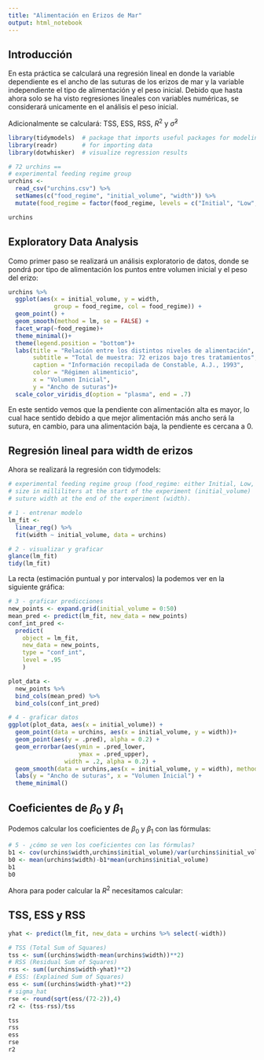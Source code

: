 ```yaml
---
title: "Alimentación en Erizos de Mar"
output: html_notebook
---
```


## Introducción
En esta práctica se calculará una regresión lineal en donde la variable dependiente es el ancho de las suturas de los erizos de mar y la variable independiente el tipo de alimentación y el peso inicial. Debido que hasta ahora solo se ha visto regresiones lineales con variables numéricas, se considerará unicamente en el análisis el peso inicial.

Adicionalmente se calculará: TSS, ESS, RSS, $R^2$ y $\hat{\sigma}^2$

```r
library(tidymodels)  # package that imports useful packages for modeling
library(readr)       # for importing data
library(dotwhisker)  # visualize regression results

# 72 urchins ==
# experimental feeding regime group
urchins <-
  read_csv("urchins.csv") %>% 
  setNames(c("food_regime", "initial_volume", "width")) %>% 
  mutate(food_regime = factor(food_regime, levels = c("Initial", "Low", "High")))

urchins
```

## Exploratory Data Analysis

Como primer paso se realizará un análisis exploratorio de datos, donde se pondrá por tipo de alimentación los puntos entre volumen inicial y el peso del erizo: 

```r
urchins %>% 
  ggplot(aes(x = initial_volume, y = width, 
             group = food_regime, col = food_regime)) + 
  geom_point() + 
  geom_smooth(method = lm, se = FALSE) +
  facet_wrap(~food_regime)+
  theme_minimal()+
  theme(legend.position = "bottom")+
  labs(title = "Relación entre los distintos niveles de alimentación",
       subtitle = "Total de muestra: 72 erizos bajo tres tratamientos",
       caption = "Información recopilada de Constable, A.J., 1993",
       color = "Régimen alimenticio", 
       x = "Volumen Inicial",
       y = "Ancho de suturas")+
  scale_color_viridis_d(option = "plasma", end = .7)
```
En este sentido vemos que la pendiente con alimentación alta es mayor, lo cual hace sentido debido a que mejor alimentación más ancho será la sutura, en cambio, para una alimentación baja, la pendiente es cercana a 0. 

## Regresión lineal para width de erizos

Ahora se realizará la regresión con tidymodels: 

```r
# experimental feeding regime group (food_regime: either Initial, Low, or High),
# size in milliliters at the start of the experiment (initial_volume)
# suture width at the end of the experiment (width).

# 1 - entrenar modelo
lm_fit <- 
  linear_reg() %>% 
  fit(width ~ initial_volume, data = urchins)

# 2 - visualizar y graficar 
glance(lm_fit)
tidy(lm_fit)
```

La recta (estimación puntual y por intervalos) la podemos ver en la siguiente gráfica:

```r
# 3 - graficar predicciones
new_points <- expand.grid(initial_volume = 0:50)
mean_pred <- predict(lm_fit, new_data = new_points)
conf_int_pred <- 
  predict(
    object = lm_fit, 
    new_data = new_points, 
    type = "conf_int",
    level = .95
    )

plot_data <- 
  new_points %>% 
  bind_cols(mean_pred) %>% 
  bind_cols(conf_int_pred)

# 4 - graficar datos
ggplot(plot_data, aes(x = initial_volume)) + 
  geom_point(data = urchins, aes(x = initial_volume, y = width))+
  geom_point(aes(y = .pred), alpha = 0.2) + 
  geom_errorbar(aes(ymin = .pred_lower, 
                    ymax = .pred_upper),
                width = .2, alpha = 0.2) + 
  geom_smooth(data = urchins,aes(x = initial_volume, y = width), method = "lm")+
  labs(y = "Ancho de suturas", x = "Volumen Inicial") +
  theme_minimal()
```

## Coeficientes de $\beta_0$ y $\beta_1$

Podemos calcular los coeficientes de $\beta_0$ y $\beta_1$ con las fórmulas:
```r
# 5 - ¿cómo se ven los coeficientes con las fórmulas?
b1 <- cov(urchins$width,urchins$initial_volume)/var(urchins$initial_volume)
b0 <- mean(urchins$width)-b1*mean(urchins$initial_volume)
b1
b0
```

Ahora para poder calcular la $R^2$ necesitamos calcular:

## TSS, ESS y RSS

```r
yhat <- predict(lm_fit, new_data = urchins %>% select(-width))

# TSS (Total Sum of Squares)
tss <- sum((urchins$width-mean(urchins$width))**2)
# RSS (Residual Sum of Squares)
rss <- sum((urchins$width-yhat)**2)
# ESS: (Explained Sum of Squares) 
ess <- sum((urchins$width-yhat)**2)
# sigma_hat
rse <- round(sqrt(ess/(72-2)),4)
r2 <- (tss-rss)/tss

tss
rss
ess
rse
r2
```
